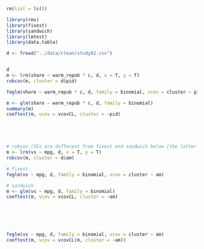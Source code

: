 ```r
rm(list = ls())
```


```r
library(rms)
library(fixest)
library(sandwich)
library(lmtest)
library(data.table)

d <- fread("../data/clean/study02.csv")


d
m <- lrm(share ~ warm_repub * c, d, x = T, y = T)
robcov(m, cluster = d$pid)

feglm(share ~ warm_repub * c, d, family = binomial, vcov = cluster ~ pid)

m <- glm(share ~ warm_repub * c, d, family = binomial)
summary(m)
coeftest(m, vcov = vcovCL, cluster = ~pid)





# robcov (SEs are different from fixest and sandwich below [the latter two's results are quite similar])
m <- lrm(vs ~ mpg, d, x = T, y = T)
robcov(m, cluster = d$am)

# fixest
feglm(vs ~ mpg, d, family = binomial, vcov = cluster ~ am)

# sandwich
m <- glm(vs ~ mpg, d, family = binomial)
coeftest(m, vcov = vcovCL, cluster = ~am)






feglm(vs ~ mpg, d, family = binomial, vcov = cluster ~ am)
coeftest(m, vcov = vcovCL(m, cluster = ~am))


```

